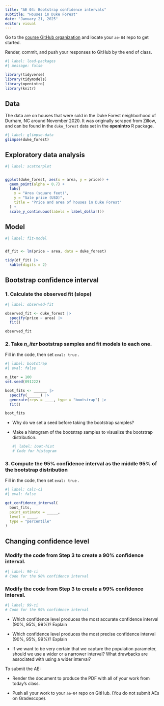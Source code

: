 ```yaml
---
title: "AE 04: Bootstrap confidence intervals"
subtitle: "Houses in Duke Forest"
date: "January 21, 2025"
editor: visual
---
```


::: callout-important
Go to the [course GitHub organization](https://github.com/sta210-sp25) and locate your `ae-04` repo to get started.

Render, commit, and push your responses to GitHub by the end of class.
:::

```r
#| label: load-packages
#| message: false

library(tidyverse)
library(tidymodels)
library(openintro)
library(knitr)
```

## Data

The data are on houses that were sold in the Duke Forest neighborhood of Durham, NC around November 2020. It was originally scraped from Zillow, and can be found in the `duke_forest` data set in the **openintro** R package.

```r
#| label: glimpse-data
glimpse(duke_forest)
```

## Exploratory data analysis

```r
#| label: scatterplot


ggplot(duke_forest, aes(x = area, y = price)) +
  geom_point(alpha = 0.7) +
  labs(
    x = "Area (square feet)",
    y = "Sale price (USD)",
    title = "Price and area of houses in Duke Forest"
  ) +
  scale_y_continuous(labels = label_dollar()) 
```

## Model

```r
#| label: fit-model


df_fit <- lm(price ~ area, data = duke_forest)

tidy(df_fit) |>
  kable(digits = 2)
```

## Bootstrap confidence interval

### 1. Calculate the observed fit (slope)

```r
#| label: observed-fit

observed_fit <- duke_forest |>
  specify(price ~ area) |>
  fit()

observed_fit
```

### 2. Take *n_iter* bootstrap samples and fit models to each one.

Fill in the code, then set `eval: true` .

```r
#| label: bootstrap
#| eval: false

n_iter = 100
set.seed(091222)

boot_fits <- ______ |>
  specify(______) |>
  generate(reps = ____, type = "bootstrap") |>
  fit()

boot_fits
```

-   Why do we set a seed before taking the bootstrap samples?

-   Make a histogram of the bootstrap samples to visualize the bootstrap distribution.

    ```r
    #| label: boot-hist
    # Code for histogram
    ```

### 3. Compute the 95% confidence interval as the middle 95% of the bootstrap distribution

Fill in the code, then set `eval: true` .

```r
#| label: calc-ci
#| eval: false

get_confidence_interval(
  boot_fits, 
  point_estimate = _____, 
  level = ____,
  type = "percentile"
)
```

## Changing confidence level

### Modify the code from Step 3 to create a 90% confidence interval.

```r
#| label: 90-ci
# Code for the 90% confidence interval
```

### Modify the code from Step 3 to create a 99% confidence interval.

```r
#| label: 99-ci
# Code for the 99% confidence interval
```

-   Which confidence level produces the most accurate confidence interval (90%, 95%, 99%)? Explain

-   Which confidence level produces the most precise confidence interval (90%, 95%, 99%)? Explain

-   If we want to be very certain that we capture the population parameter, should we use a wider or a narrower interval? What drawbacks are associated with using a wider interval?

::: callout-important
To submit the AE:

-   Render the document to produce the PDF with all of your work from today's class.

-   Push all your work to your `ae-04` repo on GitHub. (You do not submit AEs on Gradescope).
:::
